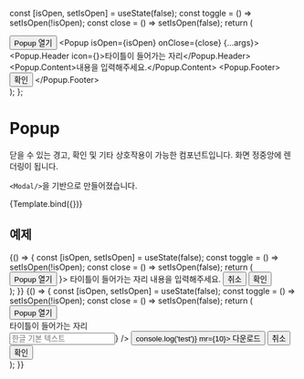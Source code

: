 
<Meta title="Components/Popup" component={Popup} />

  const [isOpen, setIsOpen] = useState(false);
  const toggle = () => setIsOpen(!isOpen);
  const close = () => setIsOpen(false);
  return (
    <div>
      <Button onClick={toggle}>Popup 열기</Button>
      <Popup isOpen={isOpen} onClose={close} {...args}>
        <Popup.Header icon={<CheckCircleFillIcon fillColor={primary} size={30} />}>타이틀이 들어가는 자리</Popup.Header>
        <Popup.Content>내용을 입력해주세요.</Popup.Content>
        <Popup.Footer>
          <Button variant="primary1" fullWidth onClick={close}>
            확인
          </Button>
        </Popup.Footer>
      </Popup>
    </div>
  );
};

# Popup

닫을 수 있는 경고, 확인 및 기타 상호작용이 가능한 컴포넌트입니다. 화면 정중앙에 렌더링이 됩니다.

`<Modal/>`을 기반으로 만들어졌습니다.

<Canvas withSource="none" args={{}}>
  <Story name="default">{Template.bind({})}</Story>
</Canvas>

<ArgsTable story="default" />

## 예제

<Canvas>
  <Story name="two buttons">
    {() => {
      const [isOpen, setIsOpen] = useState(false);
      const toggle = () => setIsOpen(!isOpen);
      const close = () => setIsOpen(false);
      return (
        <div>
          <Button onClick={toggle}>Popup 열기</Button>
          <Popup isOpen={isOpen} onClose={close}>
            <Popup.Header icon={<CheckCircleFillIcon fillColor={primary} size={30} />}>
              타이틀이 들어가는 자리
            </Popup.Header>
            <Popup.Content>내용을 입력해주세요.</Popup.Content>
            <Popup.Footer>
              <Button variant="ghost1" fullWidth onClick={close}>
                취소
              </Button>
              <Button variant="primary1" fullWidth onClick={close}>
                확인
              </Button>
            </Popup.Footer>
          </Popup>
        </div>
      );
    }}
  </Story>
</Canvas>

<Canvas>
  <Story name="custom footer">
    {() => {
      const [isOpen, setIsOpen] = useState(false);
      const toggle = () => setIsOpen(!isOpen);
      const close = () => setIsOpen(false);
      return (
        <div>
          <Button onClick={toggle}>Popup 열기</Button>
          <Popup isOpen={isOpen} onClose={close}>
            <Popup.Header>
              <div style={{ display: 'flex', alignItems: 'center' }}>
                <CheckCircleFillIcon fillColor={primary} size={16} mr={2} />
                타이틀이 들어가는 자리
              </div>
            </Popup.Header>
            <Popup.Content>
              <Input
                placeholder="한글 기본 텍스트"
                helperText="한글 기본 도움말"
                isIconVisible
                rightIcon={<SearchIcon fillColor={bluescale500} />}
              />
            </Popup.Content>
            <Popup.Footer>
              <Button variant="white" onClick={() => console.log('test')} mr={10}>
                다운로드
              </Button>
              <Button variant="ghost1" fullWidth onClick={close}>
                취소
              </Button>
              <Button variant="primary1" fullWidth onClick={close}>
                확인
              </Button>
            </Popup.Footer>
          </Popup>
        </div>
      );
    }}
  </Story>
</Canvas>
